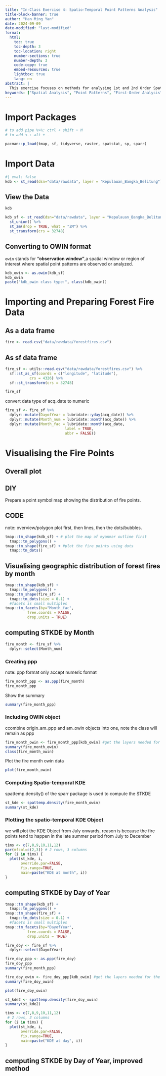 ```yaml
---
title: "In-Class Exercise 4: Spatio-Temporal Point Patterns Analysis"
title-block-banner: true
author: "Han Ming Yan"
date: 2024-09-09
date-modified: "last-modified"
format:
  html:
    toc: true
    toc-depth: 3
    toc-location: right
    number-sections: true
    number-depth: 3
    code-copy: true
    embed-resources: true
    lightbox: true
    lang: en
abstract: |
  This exercise focuses on methods for analysing 1st and 2nd Order Spatial Point Patterns. We will cover techniques and tools necessary for conducting this analysis, with practical examples.
keywords: ["Spatial Analysis", "Point Patterns", "First-Order Analysis", "Second-Order Analysis", "Monte Carlo simulation", "Myanmar", "Myanmar Civil War Crisis"]
---
```


# Import Packages

```r
# to add pipe %>%: ctrl + shift + M
# to add <-: alt + -
```

```r
pacman::p_load(tmap, sf, tidyverse, raster, spatstat, sp, sparr)
```

# Import Data

```r
#| eval: false
kdb <- st_read(dsn="data/rawdata", layer = "Kepulauan_Bangka_Belitung")
```

## View the Data

```r
kdb
```

```r
kdb_sf <- st_read(dsn="data/rawdata", layer = "Kepulauan_Bangka_Belitung") %>%
  st_union() %>%
  st_zm(drop = TRUE, what = "ZM") %>% 
  st_transform(crs = 32748)
```

## Converting to OWIN format

`owin` stands for **"observation window"**,a spatial window or region of interest where spatial point patterns are observed or analyzed.

```r
kdb_owin <- as.owin(kdb_sf)
kdb_owin
paste("kdb_owin class type:", class(kdb_owin))
```

# Importing and Preparing Forest Fire Data

## As a data frame

```r
fire <- read.csv("data/rawdata/forestfires.csv")
```

## As sf data frame

```r
fire_sf <- utils::read.csv("data/rawdata/forestfires.csv") %>% 
  sf::st_as_sf(coords = c("longitude", "latitude"),
           crs = 4326) %>% 
  sf::st_transform(crs = 32748)
```

```r
fire_sf
```

convert data type of acq_date to numeric

```r
fire_sf <- fire_sf %>% 
  dplyr::mutate(DayofYear = lubridate::yday(acq_date)) %>% 
  dplyr::mutate(Month_num = lubridate::month(acq_date)) %>% 
  dplyr::mutate(Month_fac = lubridate::month(acq_date,
                           label = TRUE,
                           abbr = FALSE))
```

# Visualising the Fire Points

## Overall plot

::: panel-tabset
## DIY

Prepare a point symbol map showing the distribution of fire points.

## CODE

note: overview/polygon plot first, then lines, then the dots/bubbles.

```r
tmap::tm_shape(kdb_sf) + # plot the map of myanmar outline first
  tmap::tm_polygons() +
tmap::tm_shape(fire_sf) + #plot the fire points using dots
  tmap::tm_dots()

```
:::

## Visualising geographic distribution of forest fires by month

```r
tmap::tm_shape(kdb_sf) + 
  tmap::tm_polygons() + 
tmap::tm_shape(fire_sf) +
  tmap::tm_dots(size = 0.1) +
  #facets is small multiples
tmap::tm_facets(by="Month_fac",
          free.coords = FALSE,
          drop.units = TRUE)
```

## computing STKDE by Month

```r
fire_month <- fire_sf %>% 
  dplyr::select(Month_num)
```

### Creating ppp

note: ppp format only accept numeric format

```r
fire_month_ppp <- as.ppp(fire_month)
fire_month_ppp
```

Show the summary

```r
summary(fire_month_ppp)
```

### Including OWIN object

ccombine origin_am_ppp and am_owin objects into one, note the class will remain as ppp

```r
fire_month_owin <- fire_month_ppp[kdb_owin] #get the layers needed for the analysis
summary(fire_month_owin)
class(fire_month_owin)
```

Plot the fire month owin data

```r
plot(fire_month_owin)
```

### Computing Spatio-temporal KDE

spattemp.density() of the sparr package is used to compute the STKDE

```r
st_kde <- spattemp.density(fire_month_owin)
summary(st_kde)

```

### Plotting the spatio-temporal KDE Object

we will plot the KDE Object from July onwards, reason is because the fire points tend to happen in the late summer period from July to December

```r
tims <- c(7,8,9,10,11,12)
par(mfcol=c(2,3)) # 2 rows, 3 columns
for (i in tims) {
  plot(st_kde, i,
       override.par=FALSE,
       fix.range=TRUE,
       main=paste("KDE at month", i))
}
```

## computing STKDE by Day of Year

```r
tmap::tm_shape(kdb_sf) + 
  tmap::tm_polygons() + 
tmap::tm_shape(fire_sf) +
  tmap::tm_dots(size = 0.1) +
  #facets is small multiples
tmap::tm_facets(by="DayofYear",
          free.coords = FALSE,
          drop.units = TRUE)
```

```r
fire_doy <- fire_sf %>% 
  dplyr::select(DayofYear)
```

```r
fire_doy_ppp <- as.ppp(fire_doy)
fire_doy_ppp
summary(fire_month_ppp)
```

```r
fire_doy_owin <- fire_doy_ppp[kdb_owin] #get the layers needed for the analysis
summary(fire_doy_owin)
```

```r
plot(fire_doy_owin)
```

```r
st_kde2 <- spattemp.density(fire_doy_owin)
summary(st_kde2)
```

```r
tims <- c(7,8,9,10,11,12)
 # 2 rows, 3 columns
for (i in tims) {
  plot(st_kde, i,
       override.par=FALSE,
       fix.range=TRUE,
       main=paste("KDE at day", i))
}
```

## computing STKDE by Day of Year, improved method

